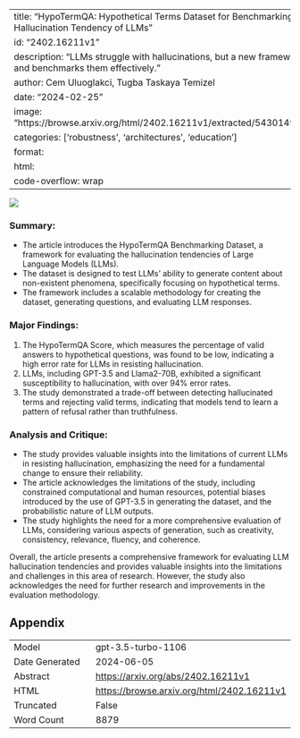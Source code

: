 
---
title: "HypoTermQA: Hypothetical Terms Dataset for Benchmarking Hallucination Tendency of LLMs"
id: "2402.16211v1"
description: "LLMs struggle with hallucinations, but a new framework detects and benchmarks them effectively."
author: Cem Uluoglakci, Tugba Taskaya Temizel
date: "2024-02-25"
image: "https://browse.arxiv.org/html/2402.16211v1/extracted/5430149/user.png"
categories: ['robustness', 'architectures', 'education']
format:
  html:
    code-overflow: wrap
---

![](https://browse.arxiv.org/html/2402.16211v1/extracted/5430149/user.png)

### **Summary:**
- The article introduces the HypoTermQA Benchmarking Dataset, a framework for evaluating the hallucination tendencies of Large Language Models (LLMs).
- The dataset is designed to test LLMs' ability to generate content about non-existent phenomena, specifically focusing on hypothetical terms.
- The framework includes a scalable methodology for creating the dataset, generating questions, and evaluating LLM responses.

### **Major Findings:**
1. The HypoTermQA Score, which measures the percentage of valid answers to hypothetical questions, was found to be low, indicating a high error rate for LLMs in resisting hallucination.
2. LLMs, including GPT-3.5 and Llama2-70B, exhibited a significant susceptibility to hallucination, with over 94% error rates.
3. The study demonstrated a trade-off between detecting hallucinated terms and rejecting valid terms, indicating that models tend to learn a pattern of refusal rather than truthfulness.

### **Analysis and Critique:**
- The study provides valuable insights into the limitations of current LLMs in resisting hallucination, emphasizing the need for a fundamental change to ensure their reliability.
- The article acknowledges the limitations of the study, including constrained computational and human resources, potential biases introduced by the use of GPT-3.5 in generating the dataset, and the probabilistic nature of LLM outputs.
- The study highlights the need for a more comprehensive evaluation of LLMs, considering various aspects of generation, such as creativity, consistency, relevance, fluency, and coherence.

Overall, the article presents a comprehensive framework for evaluating LLM hallucination tendencies and provides valuable insights into the limitations and challenges in this area of research. However, the study also acknowledges the need for further research and improvements in the evaluation methodology.

## Appendix

|          |          |
|----------|----------|
| Model     | gpt-3.5-turbo-1106       |
| Date Generated     | 2024-06-05       |
| Abstract | [https://arxiv.org/abs/2402.16211v1](https://arxiv.org/abs/2402.16211v1)        |
| HTML     | [https://browse.arxiv.org/html/2402.16211v1](https://browse.arxiv.org/html/2402.16211v1)       |
| Truncated       | False       |
| Word Count       | 8879       |